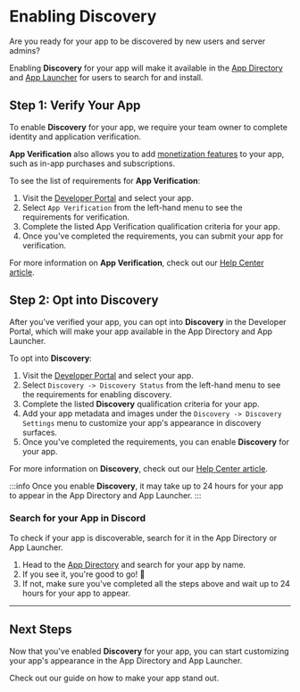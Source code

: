 
# Enabling Discovery

Are you ready for your app to be discovered by new users and server admins? 

Enabling **Discovery** for your app will make it available in the [App Directory](/docs/discovery/overview#app-directory) and [App Launcher](/docs/discovery/overview#app-launcher) for users to search for and install.

## Step 1: Verify Your App

To enable **Discovery** for your app, we require your team owner to complete identity and application verification.

**App Verification** also allows you to add [monetization features](/docs/monetization/overview) to your app, such as in-app purchases and subscriptions.

To see the list of requirements for **App Verification**:

1. Visit the [Developer Portal](https://discord.com/developers/applications) and select your app. 
2. Select `App Verification` from the left-hand menu to see the requirements for verification.
3. Complete the listed App Verification qualification criteria for your app. 
4. Once you've completed the requirements, you can submit your app for verification.

For more information on **App Verification**, check out our [Help Center article](https://support-dev.discord.com/hc/en-us/articles/23926564536471).

## Step 2: Opt into Discovery

After you've verified your app, you can opt into **Discovery** in the Developer Portal, which will make your app available in the App Directory and App Launcher.

To opt into **Discovery**:

1. Visit the [Developer Portal](https://discord.com/developers/applications) and select your app. 
2. Select `Discovery -> Discovery Status` from the left-hand menu to see the requirements for enabling discovery.
3. Complete the listed **Discovery** qualification criteria for your app.
4. Add your app metadata and images under the `Discovery -> Discovery Settings` menu to customize your app's appearance in discovery surfaces.
4. Once you've completed the requirements, you can enable **Discovery** for your app.

For more information on **Discovery**, check out our [Help Center article](https://support-dev.discord.com/hc/en-us/articles/21204493235991).

:::info
Once you enable **Discovery**, it may take up to 24 hours for your app to appear in the App Directory and App Launcher.
:::

### Search for your App in Discord
To check if your app is discoverable, search for it in the App Directory or App Launcher.

1. Head to the [App Directory](https://discord.com/application-directory) and search for your app by name.
2. If you see it, you're good to go!  🎉
3. If not, make sure you've completed all the steps above and wait up to 24 hours for your app to appear.
 
 ---

## Next Steps
Now that you've enabled **Discovery** for your app, you can start customizing your app's appearance in the App Directory and App Launcher. 

<Container>
  <Card title="Discovery Best Practices" link="/docs/discovery/best-practices" icon="BookCheckIcon">
    Check out our guide on how to make your app stand out.
  </Card>
</Container>